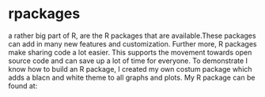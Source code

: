 # rpackages 

a rather big part of R, are the R packages that are available.These packages can add in many new features and customization. Further more, R packages make sharing code a lot easier. This supports the movement towards open source code and can save up a lot of time for everyone. To demonstrate I know how to build an R package, I created my own costum package which adds a blacn and white theme to all graphs and plots. My R package can be found at: 